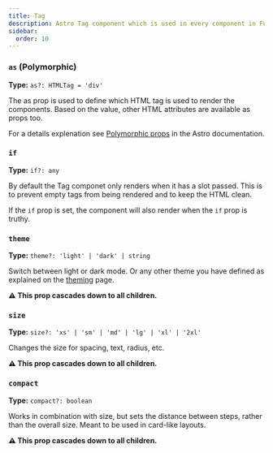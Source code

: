 ```yaml
--- 
title: Tag
description: Astro Tag component which is used in every component in Fullui.
sidebar:
  order: 10
---
```

### `as` (Polymorphic)
**Type:** `as?: HTMLTag = 'div'`

The as prop is used to define which HTML tag is used to render the components. Based on the value, other HTML attributes are available as props too.

For a details explenation see [Polymorphic props](https://docs.astro.build/en/guides/typescript/#polymorphic-type) in the Astro documentation.

### `if`
**Type:** `if?: any`

By default the Tag componet only renders when it has a slot passed. This is to prevent empty tags from being rendered and to keep the HTML clean.

If the `if` prop is set, the component will also render when the `if` prop is truthy.

### `theme`
**Type:** `theme?: 'light' | 'dark' | string`

Switch between light or dark mode. Or any other theme you have defined as explained on the [theming](/docs/overview/theming) page.

**⚠️ This prop cascades down to all children.**

### `size`
**Type:** `size?: 'xs' | 'sm' | 'md' | 'lg' | 'xl' | '2xl'`

Changes the size for spacing, text, radius, etc.

**⚠️ This prop cascades down to all children.**

### `compact`
**Type:** `compact?: boolean`

Works in combination with size, but sets the distance between steps, rather than the overall size. Meant to be used in card-like layouts.

**⚠️ This prop cascades down to all children.**
